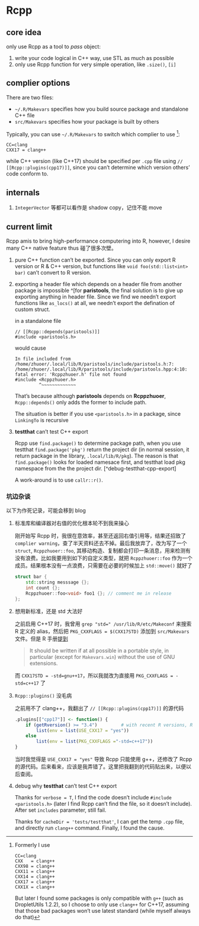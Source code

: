 
# Rcpp 



## core idea

only use Rcpp as a tool to _pass_ object:

1. write your code logical in C++ way, use STL as much as possible
1. only use Rcpp function for very simple operation, like `.size()`, `[i]`



## complier options

There are two files:

- `~/.R/Makevars` specifies how you build source package and standalone C++ file
- `src/Makevars`  specifies how your package is built by others

Typically, you can use `~/.R/Makevars` to switch which complier to use [^choose-compiler]: 

```
CC=clang
CXX17 = clang++
```

while C++ version (like C++17) should be specified per `.cpp` file using `// [[Rcpp::plugins(cpp17)]]`, since you can't determine which version others' code conform to.

[^choose-compiler]:
    Formerly I use

    ```
    CC=clang
    CXX   = clang++
    CXX98 = clang++
    CXX11 = clang++
    CXX14 = clang++
    CXX17 = clang++
    CXX1X = clang++
    ```
    
    But later I found some packages is only compatible with `g++` (such as DropletUtils 1.2.2), so I choose to only use `clang++` for C++17, assuming that those bad packages won't use latest standard (while myself always do that)



## internals

1. `IntegerVector` 等都可以看作是 shadow copy，记住不能 move



## current limit

Rcpp amis to bring high-performance computering into R, however, I desire many C++ native feature thus 碰了很多次壁。

1. pure C++ function can't be exported. 
   Since you can only export R version or R & C++ version, but functions like `void foo(std::list<int> bar)` can't convert to R version.
1. exporting a header file which depends on a header file from another package is impossible ^[for **paristools**, the final solution is to give up exporting anything in header file. Since we find we needn't export functions like `as_locs()` at all, we needn't export the defination of custom struct. 

   in a standalone file
   
   ```
   // [[Rcpp::depends(paristools)]]
   #include <paristools.h>
   ```
   
   would cause
   
   ```
   In file included from /home/zhuoer/.local/lib/R/paristools/include/paristools.h:7:
   /home/zhuoer/.local/lib/R/paristools/include/paristools.hpp:4:10: fatal error: 'Rcppzhuoer.h' file not found
   #include <Rcppzhuoer.h>
            ^~~~~~~~~~~~~~
   ```
   
   That's because although **paristools** depends on **Rcppzhuoer**, `Rcpp::depends()` only adds the former to include path.

   The situation is better if you use `<paristools.h>` in a package, since `LinkingTo` is recursive


1. **testthat** can't test C++ export

   Rcpp use `find.package()` to determine package path, when you use testthat `find.package('pkg')` return the project dir (in normal session, it return package in the library, `.local/lib/R/pkg`). The reason is that `find.package()` looks for loaded namesace first, and testthat load pkg namespace from the the project dir. [^debug-testthat-cpp-export]
   
   A work-around is to use `callr::r()`.
  


### 坑边杂谈

以下为作死记录，可能会移到 blog

1. 标准库和编译器对右值的优化根本轮不到我来操心

   刚开始写 Rcpp 时，我很在意效率，甚至还返回右值引用等，结果还招致了 `complier warning`，查了半天资料还去不掉。最后我放弃了，改为写了一个 `struct`, `Rcppzhuoer::foo`, 其移动构造、复制都会打印一条消息，用来检测有没有浪费。比如我要用到如下的自定义类型，就把 `Rcppzhuoer::foo` 作为一个成员。结果根本没有一点浪费，只需要在必要的时候加上 `std::move()` 就好了

   ```cpp
   struct bar {
       std::string messsage {};
       int count {};
       Rcppzhuoer::foo<void> foo1 {}; // comment me in release
   };
   ```

1. 想用新标准，还是 std 大法好

   之前启用 C++17 时，我曾用 `grep "std=" /usr/lib/R/etc/Makeconf` 来搜索 R 定义的 alias，然后把 `PKG_CXXFLAGS = $(CXX17STD)` 添加到 `src/Makevars` 文件。但是 R 手册[提到](https://cran.r-project.org/doc/manuals/r-release/R-exts.html#Using-Makevars)
   
   > It should be written if at all possible in a portable style, in particular (except for `Makevars.win`) without the use of GNU extensions.  
   
   而 `CXX17STD = -std=gnu++17`，所以我就改为直接用 `PKG_CXXFLAGS = -std=c++17` 了

1. `Rcpp::plugins()` 没毛病

   之前用不了 clang++，我翻出了 `// [[Rcpp::plugins(cpp17)]]` 的源代码
   ```r
   .plugins[["cpp17"]] <- function() {
       if (getRversion() >= "3.4")         # with recent R versions, R can decide
           list(env = list(USE_CXX17 = "yes"))
       else
           list(env = list(PKG_CXXFLAGS ="-std=c++17"))
   }
   ```
   当时我觉得是 `USE_CXX17 = "yes"` 导致 Rcpp 只能使用 g++，还修改了 Rcpp 的源代码。后来看来，应该是我弄错了。这里把我翻到的代码贴出来，以便以后查阅。

1. debug why **testthat** can't test C++ export 

   Thanks for `verbose = T`, I find the code doesn't include `#include <paristools.h>` (later I find Rcpp can't find the file, so it doesn't include). After set `includes` parameter, still fail. 
   
   Thanks for `cacheDir = 'tests/testthat'`, I can get the temp `.cpp` file, and directly run `clang++` command. Finally, I found the cause.



